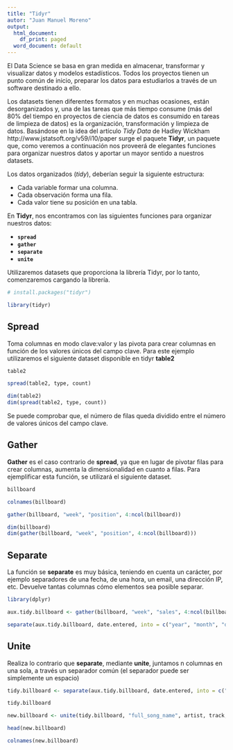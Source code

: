 ```yaml
---
title: "Tidyr"
autor: "Juan Manuel Moreno"
output:
  html_document:
    df_print: paged
  word_document: default
---
```


El Data Science se basa en gran medida en almacenar, transformar y visualizar datos y modelos estadísticos. Todos los proyectos tienen un punto común de inicio, preparar los datos para estudiarlos a través de un software destinado a ello. 

Los datasets tienen diferentes formatos y en muchas ocasiones, están desorganizados y, una de las tareas que más tiempo consume (más del 80% del tiempo en proyectos de ciencia de datos es consumido en tareas de limpieza de datos) es la organización, transformación y limpieza de datos. Basándose en la idea del artículo *Tidy Data* de Hadley Wickham http://www.jstatsoft.org/v59/i10/paper surge el paquete **Tidyr**, un paquete que, como veremos a continuación nos proveerá de elegantes funciones para organizar nuestros datos y aportar un mayor sentido a nuestros datasets.

Los datos organizados (*tidy*), deberían seguir la siguiente estructura:

* Cada variable formar una columna.
* Cada observación forma una fila.
* Cada valor tiene su posición en una tabla.

En **Tidyr**, nos encontramos con las siguientes funciones para organizar nuestros datos:

* **`spread`**
* **`gather`**
* **`separate`**
* **`unite`**

Utilizaremos datasets que proporciona la librería Tidyr, por lo tanto, comenzaremos cargando la librería.

```r
# install.packages("tidyr")

library(tidyr)
```

## Spread

Toma columnas en modo clave:valor y las pivota para crear columnas en función de los valores únicos del campo clave. Para este ejemplo utilizaremos el siguiente dataset disponible en tidyr **table2**

```r
table2
```

```r
spread(table2, type, count)
```

```r
dim(table2)
dim(spread(table2, type, count))
```

Se puede comprobar que, el número de filas queda dividido entre el número de valores únicos del campo clave.

## Gather

**Gather** es el caso contrario de **spread**, ya que en lugar de pivotar filas para crear columnas, aumenta la dimensionalidad en cuanto a filas. Para ejemplificar esta función, se utilizará el siguiente dataset.

```r
billboard
```
```r
colnames(billboard)
```

```r
gather(billboard, "week", "position", 4:ncol(billboard))
```

```r
dim(billboard)
dim(gather(billboard, "week", "position", 4:ncol(billboard)))
```

## Separate

La función se **separate** es muy básica, teniendo en cuenta un carácter, por ejemplo separadores de una fecha, de una hora, un email, una dirección IP, etc. Devuelve tantas columnas cómo elementos sea posible separar.

```r
library(dplyr)

aux.tidy.billboard <- gather(billboard, "week", "sales", 4:ncol(billboard))

separate(aux.tidy.billboard, date.entered, into = c("year", "month", "day"), sep = "-", remove = F) %>% head()
```

## Unite

Realiza lo contrario que **separate**, mediante **unite**, juntamos n columnas en una sola, a través un separador común (el separador puede ser simplemente un espacio)



```r
tidy.billboard <- separate(aux.tidy.billboard, date.entered, into = c("year", "month", "day"), sep = "-")
```
```r
tidy.billboard
```



```r

new.billboard <- unite(tidy.billboard, "full_song_name", artist, track, sep = ' - ', remove = F)
```
```r
head(new.billboard)
```
```r
colnames(new.billboard)
```





